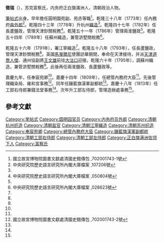 {{Manchu name|[[富察氏|富察]]}}
'''徵瑞'''（{{bd|1734年||1815年||Zheng}}），苏完富察氏，内务府正白旗滿洲人，清朝政治人物。

[[筆帖式|筆帖式]]出身。早年擔任圓明園苑副、苑丞等職<ref name="zhuanbao">國立故宮博物院圖書文獻處清國史館傳包 ,702001743-1號</ref>。乾隆三十八年（1773年）任內務府[[員外郎|員外郎]]<ref name="#1">中央研究院歷史語言研究所內閣大庫檔案 ,107206號</ref>。乾隆四十三年（1778年）升杭州[[織造|織造]]<ref name="zhuanbao" />。乾隆四十七年（1782年）任長蘆鹽政，管理天津鈔關稅務<ref name="z050804">中央研究院歷史語言研究所內閣大庫檔案 ,050804號</ref>。乾隆五十一年（1786年）管理兩淮鹽政<ref name="#1"/>。乾隆五十四年（1789年）任蘇州織造，兼管滸墅關稅務<ref name="#2">中央研究院歷史語言研究所內閣大庫檔案 ,028623號</ref>。

乾隆五十六年（1791年），署江寧織造<ref name="zhuanbao" />。乾隆五十八年（1793年），任長蘆鹽政，管理天津鈔關稅務<ref name="z050804" />。英國[[馬戛爾尼|馬戛爾尼]]使團訪華期間，奉命在天津接待，并派[[天津道|天津道]][[喬人傑|喬人傑]]、通州協副將[[王文雄|王文雄]]前往[[大沽口|大沽口]]迎接。乾隆六十年（1795年），調蘇州織造，兼管滸墅關稅務<ref name="#2"/>。此後再任兩淮鹽政、長蘆鹽政等。

嘉慶九年，任奉宸苑卿<ref name="zhuanbao" />。嘉慶十四年（1809年），任總管內務府大臣<ref name="zhuanbao" />。先後管理織染局、雍和宮事務<ref name="zhuanbao2">國立故宮博物院圖書文獻處清國史館傳包 ,702001743-2號</ref>。同年任鑲藍旗漢軍副都統<ref name="zhuanbao" />。嘉慶十八年（1813年）任工部右侍郎兼錢法堂事務<ref name="zhuanbao2" />。次年升工部左侍郎，管理造辦處事務<ref name="zhuanbao2" />。

==參考文獻==
{{reflist|2}}

[[Category:笔帖式|Category:笔帖式]]
[[Category:圆明园官员|Category:圆明园官员]]
[[Category:内务府员外郎|Category:内务府员外郎]]
[[Category:清朝杭州织造|Category:清朝杭州织造]]
[[Category:清朝盐官|Category:清朝盐官]]
[[Category:清朝江寧織造|Category:清朝江寧織造]]
[[Category:清朝苏州织造|Category:清朝苏州织造]]
[[Category:奉宸苑卿|Category:奉宸苑卿]]
[[Category:總管內務府大臣|Category:總管內務府大臣]]
[[Category:鑲藍旗漢軍副都統|Category:鑲藍旗漢軍副都統]]
[[Category:清朝工部右侍郎|Category:清朝工部右侍郎]]
[[Category:清朝工部左侍郎|Category:清朝工部左侍郎]]
[[Category:正白旗满洲佐领下人|Category:正白旗满洲佐领下人]]
[[Category:富察氏|Category:富察氏]]